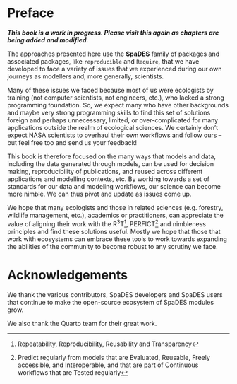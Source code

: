 # Preface {.unnumbered}

***This book is a work in progress. Please visit this again as chapters
are being added and modified.***

The approaches presented here use the **SpaDES** family of packages and
associated packages, like `reproducible` and `Require`, that we have
developed to face a variety of issues that we experienced during our own
journeys as modellers and, more generally, scientists.

Many of these issues we faced because most of us were ecologists by
training (not computer scientists, not engineers, etc.), who lacked a
strong programming foundation. So, we expect many who have other
backgrounds and maybe very strong programming skills to find this set of
solutions foreign and perhaps unnecessary, limited, or over-complicated
for many applications outside the realm of ecological sciences. We
certainly don't expect NASA scientists to overhaul their own workflows
and follow ours -- but feel free too and send us your feedback!

This book is therefore focused on the many ways that
models and data, including the data generated through models, can be
used for decision making, reproducibility of publications, and reused 
across different applications and modelling contexts, etc. 
By working towards a set of standards for our data and
modeling workflows, our science can become more nimble. We can thus
pivot and update as issues come up.

We hope that many ecologists and those in related sciences (e.g.
forestry, wildlife management, etc.), academics or practitioners, can
appreciate the value of aligning their work with the R^3^T[^1], PERFICT[^2] and 
nimbleness principles and find these solutions useful. Mostly we hope that
those that work with ecosystems can embrace these tools to work
towards expanding the abilities of the community 
to become robust to any scrutiny we face.

# Acknowledgements {.unnumbered}

We thank the various contributors, SpaDES developers and SpaDES users
that continue to make the open-source ecosystem of SpaDES modules grow.

We also thank the Quarto team for their great work.


[^1]: Repeatability, Reproducibility, Reusability and Transparency

[^2]: Predict regularly from models that are Evaluated, Reusable, 
    Freely accessible, and Interoperable, and that are part of 
    Continuous workflows that are Tested regularly
